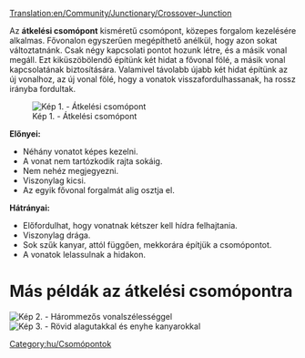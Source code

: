 [[Translation:en/Community/Junctionary/Crossover-Junction]]

{{hu/Csomópontmenü}}

Az '''átkelési csomópont''' kisméretű csomópont, közepes forgalom kezelésére alkalmas. Fővonalon egyszerűen megépíthető anélkül, hogy azon sokat változtatnánk. Csak négy kapcsolati pontot hozunk létre, és a másik vonal megáll. Ezt kiküszöbölendő építünk két hidat a fővonal fölé, a másik vonal kapcsolatának biztosítására. Valamivel távolabb újabb két hidat építünk az új vonalhoz, az új vonal fölé, hogy a vonatok visszafordulhassanak, ha rossz irányba fordultak.

[[File:en/Cjunction.png|none|frame|Kép 1. - Átkelési csomópont]]

'''Előnyei:'''
* Néhány vonatot képes kezelni.
* A vonat nem tartózkodik rajta sokáig.
* Nem nehéz megjegyezni.
* Viszonylag kicsi.
* Az egyik fővonal forgalmát alig osztja el.

'''Hátrányai:'''
* Előfordulhat, hogy vonatnak kétszer kell hídra felhajtania.
* Viszonylag drága.
* Sok szűk kanyar, attól függően, mekkorára építjük a csomópontot. 
* A vonatok lelassulnak a hidakon.

=Más példák az átkelési csomópontra=
[[File:en/Train-junction-4-crossover-3wide.png|none|frame|Kép 2. - Hárommezős vonalszélességgel]]
[[File:en/Crossover-junction-half-wide.png|none|frame|Kép 3. - Rövid alagutakkal és enyhe kanyarokkal]]

[[Category:hu/Csomópontok]]